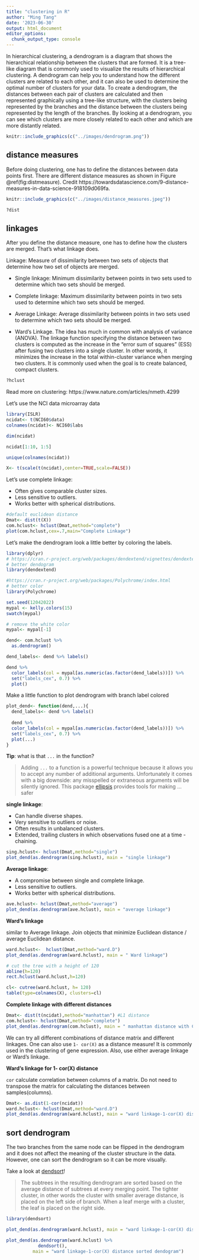 ```yaml
---
title: "clustering in R"
author: "Ming Tang"
date: '2023-06-30'
output: html_document
editor_options: 
  chunk_output_type: console
---
```


In hierarchical clustering, a dendrogram is a diagram that shows the hierarchical relationship between the clusters that are formed. It is a tree-like diagram that is commonly used to visualize the results of hierarchical clustering. A dendrogram can help you to understand how the different clusters are related to each other, and it can also be used to determine the optimal number of clusters for your data. To create a dendrogram, the distances between each pair of clusters are calculated and then represented graphically using a tree-like structure, with the clusters being represented by the branches and the distance between the clusters being represented by the length of the branches. By looking at a dendrogram, you can see which clusters are more closely related to each other and which are more distantly related.

```r

knitr::include_graphics(c("../images/dendrogram.png"))
```

## distance measures 

Before doing clustering, one has to define the distances between data points first. There are different
distance measures as shown in Figure \@ref(fig:distmeasure). Credit https://towardsdatascience.com/9-distance-measures-in-data-science-918109d069fa.

```r

knitr::include_graphics(c("../images/distance_measures.jpeg"))
```

```r
?dist
```


## linkages 

After you define the distance measure, one has to define how the clusters are merged.
That's what linkage does. 

Linkage: Measure of dissimilarity between two sets of objects that determine how two set of objects are merged.

* Single linkage: Minimum dissimilarity between points in two sets used to determine
which two sets should be merged.

* Complete linkage: Maximum dissimilarity between points in two sets used to determine
which two sets should be merged.

* Average Linkage: Average dissimilarity between points in two sets used to determine
which two sets should be merged.

* Ward’s Linkage. The idea has much in common with analysis of variance (ANOVA). The linkage function specifying the distance between two clusters is computed as the increase in the "error sum of squares" (ESS) after fusing two clusters into a single cluster. In other words, it minimizes the increase in the total within-cluster variance when merging two clusters. It is commonly used when the goal is to create balanced, compact clusters.


```r
?hclust
```


Read more on clustering: https://www.nature.com/articles/nmeth.4299


Let's use the NCI data microarray data

```r
library(ISLR)
ncidat<- t(NCI60$data)
colnames(ncidat)<- NCI60$labs

dim(ncidat)

ncidat[1:10, 1:5]

unique(colnames(ncidat))

X<- t(scale(t(ncidat),center=TRUE,scale=FALSE))
```

Let's use complete linkage:

* Often gives comparable cluster sizes.
* Less sensitive to outliers.
* Works better with spherical distributions.

```r
#default euclidean distance
Dmat<- dist(t(X))
com.hclust<- hclust(Dmat,method="complete")
plot(com.hclust,cex=.7,main="Complete Linkage")
```

Let's make the dendrogram look a little better by coloring the labels.

```r
library(dplyr)
# https://cran.r-project.org/web/packages/dendextend/vignettes/dendextend.html
# better dendogram
library(dendextend)

#https://cran.r-project.org/web/packages/Polychrome/index.html
# better color
library(Polychrome)

set.seed(12042022)
mypal <- kelly.colors(15)
swatch(mypal)

# remove the white color
mypal<- mypal[-1]

dend<- com.hclust %>%
  as.dendrogram()

dend_labels<- dend %>% labels()

dend %>% 
  color_labels(col = mypal[as.numeric(as.factor(dend_labels))]) %>%
  set("labels_cex", 0.7) %>%
  plot()
```

Make a little function to plot dendrogram with branch label colored

```r
plot_dend<- function(dend,...){
  dend_labels<- dend %>% labels()
  
  dend %>% 
  color_labels(col = mypal[as.numeric(as.factor(dend_labels))]) %>%
  set("labels_cex", 0.7) %>%
  plot(...)
}

```

**Tip**: what is that `...` in the function? 

>Adding `...` to a function is a powerful technique because it allows you to accept any number of additional arguments. Unfortunately it comes with a big downside: any misspelled or extraneous arguments will be silently ignored. This package [ellipsis](https://ellipsis.r-lib.org/) provides tools for making ... safer


**single linkage**:

* Can handle diverse shapes.
* Very sensitive to outliers or noise.
* Often results in unbalanced clusters.
* Extended, trailing clusters in which observations fused one at a time -chaining.

```r
sing.hclust<- hclust(Dmat,method="single")
plot_dend(as.dendrogram(sing.hclust), main = "single linkage")

```


**Average linkage**:

* A compromise between single and complete linkage.
* Less sensitive to outliers.
* Works better with spherical distributions.

```r
ave.hclust<- hclust(Dmat,method="average")
plot_dend(as.dendrogram(ave.hclust), main = "average linkage")
```


**Ward’s linkage**

similar to Average linkage. Join objects that minimize Euclidean distance / average Euclidean distance.

```r
ward.hclust<-  hclust(Dmat,method="ward.D")
plot_dend(as.dendrogram(ward.hclust), main = " Ward linkage")

# cut the tree with a height of 120
abline(h=120)
rect.hclust(ward.hclust,h=120)

cl<- cutree(ward.hclust, h= 120)
table(type=colnames(X), clusters=cl)
```

**Complete linkage with different distances**

```r
Dmat<- dist(t(ncidat),method="manhattan") #L1 distance
com.hclust<- hclust(Dmat,method="complete")
plot_dend(as.dendrogram(com.hclust), main = " manhattan distance with Complete linage")
```

We can try all different combinations of distance matrix and different linkages. One can also use `1- cor(X)` as a distance measure! It is commonly used in the clustering of gene expression. Also, use either average linkage or Ward’s linkage.

**Ward’s linkage for 1- cor(X) distance**

`cor` calculate correlation between columns of a matrix. Do not need to transpose the matrix for calculating the distances between samples(columns).

```r
Dmat<- as.dist(1-cor(ncidat))
ward.hclust<- hclust(Dmat,method="ward.D")
plot_dend(as.dendrogram(ward.hclust), main = "ward linkage-1-cor(X) distance")
```


## sort dendrogram 

The two branches from the same node can be flipped in the dendrogram and it does not 
affect the meaning of the cluster structure in the data. However, one can sort the dendrogram
so it can be more visually.

Take a look at [dendsort](https://github.com/evanbiederstedt/dendsort)!

>The subtrees in the resulting dendrogram are sorted based on the average distance of subtrees at every merging point. The tighter cluster, in other words the cluster with smaller average distance, is placed on the left side of branch. When a leaf merge with a cluster, the leaf is placed on the right side.



```r
library(dendsort)

plot_dend(as.dendrogram(ward.hclust), main = "ward linkage-1-cor(X) distance")

plot_dend(as.dendrogram(ward.hclust) %>%
            dendsort(), 
          main = "ward linkage-1-cor(X) distance sorted dendogram")
```

